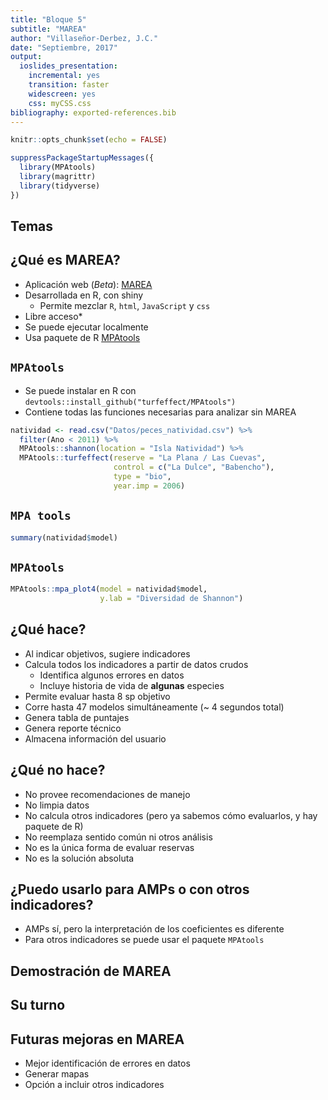 ```yaml
---
title: "Bloque 5"
subtitle: "MAREA"
author: "Villaseñor-Derbez, J.C."
date: "Septiembre, 2017"
output:
  ioslides_presentation:
    incremental: yes
    transition: faster
    widescreen: yes
    css: myCSS.css
bibliography: exported-references.bib
---
```


<script src="https://ajax.googleapis.com/ajax/libs/jquery/1.12.2/jquery.min.js"></script>

<script>
    $(document).ready(function() {
    $('slide:not(.title-slide, .backdrop, .segue)').append('<footer></footer>');    
    $('footer').attr('label', 'Bloque 4: Análisis');

  })
</script>

<style>
  footer:after {
    font-size: 12pt;
    content: attr(label);
    position: absolute;
    bottom: 20px;
    left: 60px;
    line-height: 1.9;
    display: block;
  }
</style>

```r
knitr::opts_chunk$set(echo = FALSE)

suppressPackageStartupMessages({
  library(MPAtools)
  library(magrittr)
  library(tidyverse)
})
```

## Temas

## ¿Qué es MAREA?

- Aplicación web (*Beta*): [MAREA](turfeffect.shinyapps.io/MAREA)
- Desarrollada en R, con shiny
    - Permite mezclar `R`, `html`, `JavaScript` y `css`
- Libre acceso\*
- Se puede ejecutar localmente
- Usa paquete de R [MPAtools](https://github.com/turfeffect/MPAtools)

## `MPAtools` {.smaller}

- Se puede instalar en R con `devtools::install_github("turfeffect/MPAtools")`
- Contiene todas las funciones necesarias para analizar sin MAREA

```r
natividad <- read.csv("Datos/peces_natividad.csv") %>% 
  filter(Ano < 2011) %>% 
  MPAtools::shannon(location = "Isla Natividad") %>% 
  MPAtools::turfeffect(reserve = "La Plana / Las Cuevas",
                       control = c("La Dulce", "Babencho"),
                       type = "bio",
                       year.imp = 2006)
```

## `MPA tools` {.smaller}

```r
summary(natividad$model)
```

## `MPAtools`

```r
MPAtools::mpa_plot4(model = natividad$model,
                    y.lab = "Diversidad de Shannon")
```

## ¿Qué hace?

- Al indicar objetivos, sugiere indicadores
- Calcula todos los indicadores a partir de datos crudos
    - Identifica algunos errores en datos
    - Incluye historia de vida de **algunas** especies
- Permite evaluar hasta 8 sp objetivo
- Corre hasta 47 modelos simultáneamente (~ 4 segundos total)
- Genera tabla de puntajes
- Genera reporte técnico
- Almacena información del usuario

## ¿Qué **no** hace?

- No provee recomendaciones de manejo
- No limpia datos
- No calcula otros indicadores (pero ya sabemos cómo evaluarlos, y hay paquete de R)
- No reemplaza sentido común ni otros análisis
- No es la única forma de evaluar reservas
- No es la solución absoluta

## ¿Puedo usarlo para AMPs o con otros indicadores?

- AMPs sí, pero la interpretación de los coeficientes es diferente
- Para otros indicadores se puede usar el paquete `MPAtools`

## Demostración de MAREA

## Su turno

## Futuras mejoras en MAREA

- Mejor identificación de errores en datos
- Generar mapas
- Opción a incluir otros indicadores











